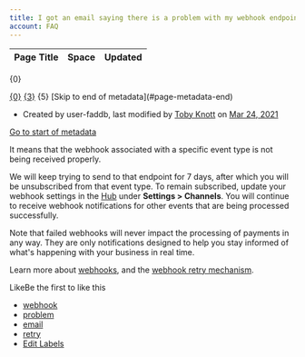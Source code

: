 ```yaml
---
title: I got an email saying there is a problem with my webhook endpoint. What does this mean?
account: FAQ 
---
```


<table class="aui"> <thead> <tr class="header"> <th class="search-result-title">Page Title</th> <th class="search-result-space">Space</th> <th class="search-result-date">Updated</th> </tr> </thead> </table> <p class="search-result-count">{0}</p> <tr class="search-result"> <td class="search-result-title"><a href="{1}" class="content-type-{2}"><span>{0}</span></a></td> <td class="search-result-space"><a class="space" href="/display/{4}/" title="{3}">{3}</a></td> <td class="search-result-date"><span class="date" title="{6}">{5}</span></td> </tr> [Skip to end of metadata](#page-metadata-end)

*   Created by user-faddb, last modified by [Toby Knott](    /display/~toby.knott
    ) on [Mar 24, 2021](/pages/diffpagesbyversion.action?pageId=721037&selectedPageVersions=5&selectedPageVersions=6 "Show changes")

[Go to start of metadata](#page-metadata-start)

It means that the webhook associated with a specific event type is not being received properly.

We will keep trying to send to that endpoint for 7 days, after which you will be unsubscribed from that event type. To remain subscribed, update your webhook settings in the [Hub](https://hub.checkout.com) under **Settings > Channels**. You will continue to receive webhook notifications for other events that are being processed successfully.

Note that failed webhooks will never impact the processing of payments in any way. They are only notifications designed to help you stay informed of what's happening with your business in real time.

Learn more about [webhooks](/display/DOCS/Webhooks), and the [webhook retry mechanism](https://docs.checkout.com/reporting-and-insights/webhooks#Webhooks-webhookretries).

LikeBe the first to like this

*   [webhook](/label/FAQ/webhook)
*   [problem](/label/FAQ/problem)
*   [email](/label/FAQ/email)
*   [retry](/label/FAQ/retry)
*   [Edit Labels](# "Edit Labels (Type 'l')")




